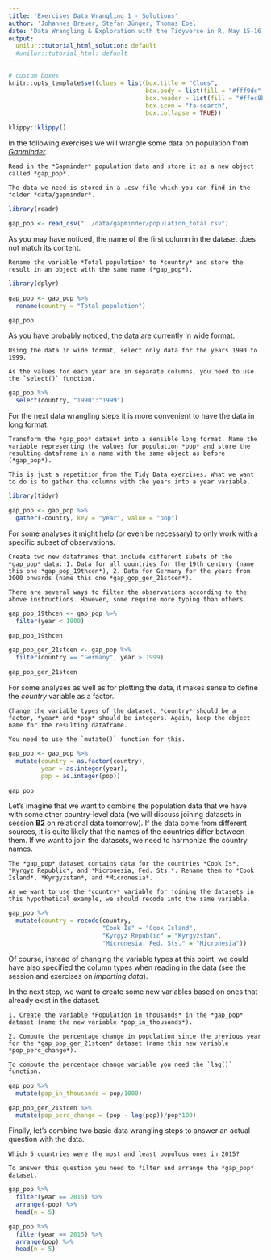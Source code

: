 ```yaml
---
title: 'Exercises Data Wrangling 1 - Solutions'
author: 'Johannes Breuer, Stefan Jünger, Thomas Ebel'
date: 'Data Wrangling & Exploration with the Tidyverse in R, May 15-16, 2019'
output:
  unilur::tutorial_html_solution: default
  #unilur::tutorial_html: default
---
```


```r
# custom boxes
knitr::opts_template$set(clues = list(box.title = "Clues",
                                      box.body = list(fill = "#fff9dc", colour = "black"),
                                      box.header = list(fill = "#ffec8b", colour = "black"),
                                      box.icon = "fa-search",
                                      box.collapse = TRUE))

```

```r
klippy::klippy()
```

In the following exercises we will wrangle some data on population from [*Gapminder*](https://www.gapminder.org/).

```block
Read in the *Gapminder* population data and store it as a new object called *gap_pop*.
```

```block
The data we need is stored in a .csv file which you can find in the folder *data/gapminder*.
```

```r
library(readr)

gap_pop <- read_csv("../data/gapminder/population_total.csv")
```

As you may have noticed, the name of the first column in the dataset does not match its content. 

```block
Rename the variable *Total population* to *country* and store the result in an object with the same name (*gap_pop*).
```

```r
library(dplyr)

gap_pop <- gap_pop %>% 
  rename(country = "Total population")

gap_pop
```

As you have probably noticed, the data are currently in wide format.

```block
Using the data in wide format, select only data for the years 1990 to 1999.
```

```block
As the values for each year are in separate columns, you need to use the `select()` function.
```

```r
gap_pop %>% 
  select(country, "1990":"1999")
```

For the next data wrangling steps it is more convenient to have the data in long format.

```block
Transform the *gap_pop* dataset into a sensible long format. Name the variable representing the values for population *pop* and store the resulting dataframe in a name with the same object as before (*gap_pop*).
```

```block
This is just a repetition from the Tidy Data exercises. What we want to do is to gather the columns with the years into a year variable.
```

```r
library(tidyr)

gap_pop <- gap_pop %>% 
  gather(-country, key = "year", value = "pop")
```

For some analyses it might help (or even be necessary) to only work with a specific subset of observations.

```block
Create two new dataframes that include different subets of the *gap_pop* data: 1. Data for all countries for the 19th century (name this one *gap_pop_19thcen*), 2. Data for Germany for the years from 2000 onwards (name this one *gap_gop_ger_21stcen*).
```

```block
There are several ways to filter the observations according to the above instructions. However, some require more typing than others.
```

```r
gap_pop_19thcen <- gap_pop %>% 
  filter(year < 1900)

gap_pop_19thcen

gap_pop_ger_21stcen <- gap_pop %>% 
  filter(country == "Germany", year > 1999)

gap_pop_ger_21stcen
```

For some analyses as well as for plotting the data, it makes sense to define the *country* variable as a factor.

```block
Change the variable types of the dataset: *country* should be a factor, *year* and *pop* should be integers. Again, keep the object name for the resulting dataframe.
```

```block
You need to use the `mutate()` function for this.
```

```r
gap_pop <- gap_pop %>% 
  mutate(country = as.factor(country),
         year = as.integer(year),
         pop = as.integer(pop))

gap_pop
```

Let's imagine that we want to combine the population data that we have with some other country-level data (we will discuss joining datasets in session **B2** on relational data tomorrow). If the data come from different sources, it is quite likely that the names of the countries differ between them. If we want to join the datasets, we need to harmonize the country names.

```block
The *gap_pop* dataset contains data for the countries *Cook Is*, *Kyrgyz Republic*, and *Micronesia, Fed. Sts.*. Rename them to *Cook Island*, *Kyrgyzstan*, and *Micronesia*.
```

```block
As we want to use the *country* variable for joining the datasets in this hypothetical example, we should recode into the same variable.
```

```r
gap_pop %>% 
  mutate(country = recode(country,
                          "Cook Is" = "Cook Island",
                          "Kyrgyz Republic" = "Kyrgyzstan",
                          "Micronesia, Fed. Sts." = "Micronesia"))
```

Of course, instead of changing the variable types at this point, we could have also specified the column types when reading in the data (see the session and exercises on *importing data*).  

In the next step, we want to create some new variables based on ones that already exist in the dataset.

```block
1. Create the variable *Population in thousands* in the *gap_pop* dataset (name the new variable *pop_in_thousands*).  

2. Compute the percentage change in population since the previous year for the *gap_pop_ger_21stcen* dataset (name this new variable *pop_perc_change*).
```

```block
To compute the percentage change variable you need the `lag()` function.
```

```r
gap_pop %>% 
  mutate(pop_in_thousands = pop/1000)

gap_pop_ger_21stcen %>% 
  mutate(pop_perc_change = (pop - lag(pop))/pop*100)
```

Finally, let's combine two basic data wrangling steps to answer an actual question with the data.

```block
Which 5 countries were the most and least populous ones in 2015?
```

```block
To answer this question you need to filter and arrange the *gap_pop* dataset.
```

```r
gap_pop %>% 
  filter(year == 2015) %>% 
  arrange(-pop) %>% 
  head(n = 5)

gap_pop %>% 
  filter(year == 2015) %>% 
  arrange(pop) %>% 
  head(n = 5)
```